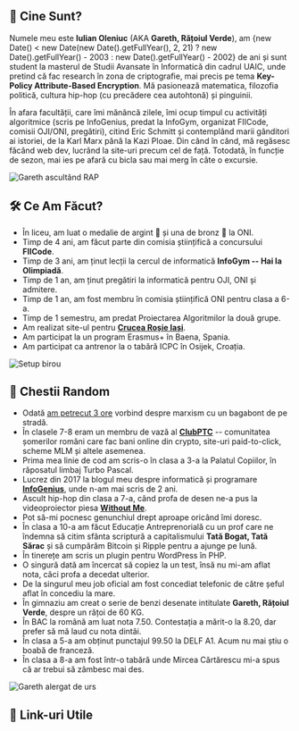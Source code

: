 
## 🦆 Cine Sunt?

Numele meu este **Iulian Oleniuc** (AKA **Gareth, Rățoiul Verde**), am {new Date() < new Date(new Date().getFullYear(), 2, 21) ? new Date().getFullYear() - 2003 : new Date().getFullYear() - 2002} de ani și sunt student la masterul de Studii Avansate în Informatică din cadrul UAIC, unde pretind că fac research în zona de criptografie, mai precis pe tema **Key-Policy Attribute-Based Encryption**. Mă pasionează matematica, filozofia politică, cultura hip-hop (cu precădere cea autohtonă) și pinguinii.

În afara facultății, care îmi mănâncă zilele, îmi ocup timpul cu activități algoritmice (scris pe InfoGenius, predat la InfoGym, organizat FIICode, comisii OJI/ONI, pregătiri), citind Eric Schmitt și contemplând marii gânditori ai istoriei, de la Karl Marx până la Kazi Ploae. Din când în când, mă regăsesc făcând web dev, lucrând la site-uri precum cel de față. Totodată, în funcție de sezon, mai ies pe afară cu bicla sau mai merg în câte o excursie.

![Gareth ascultând RAP](../../assets/pages/gareth-rap.png)

## 🛠️ Ce Am Făcut?

- În liceu, am luat o medalie de argint 🥈 și una de bronz 🥉 la ONI.
- Timp de 4 ani, am făcut parte din comisia științifică a concursului **FIICode**.
- Timp de 3 ani, am ținut lecții la cercul de informatică **InfoGym -- Hai la Olimpiadă**.
- Timp de 1 an, am ținut pregătiri la informatică pentru OJI, ONI și admitere.
- Timp de 1 an, am fost membru în comisia științifică ONI pentru clasa a 6-a.
- Timp de 1 semestru, am predat Proiectarea Algoritmilor la două grupe.
- Am realizat site-ul pentru [**Crucea Roșie Iași**](https://crucearosieiasi.ro/).
- Am participat la un program Erasmus+ în Baena, Spania.
- Am participat ca antrenor la o tabără ICPC în Osijek, Croația.

![Setup birou](../../assets/pages/office-setup.png)

## 🤔 Chestii Random

- Odată [am petrecut 3 ore](/intalnire-cu-un-bagabont/) vorbind despre marxism cu un bagabont de pe stradă.
- În clasele 7-8 eram un membru de vază al [**ClubPTC**](https://facembani.ro/) -- comunitatea șomerilor români care fac bani online din crypto, site-uri paid-to-click, scheme MLM și altele asemenea.
- Prima mea linie de cod am scris-o în clasa a 3-a la Palatul Copiilor, în răposatul limbaj Turbo Pascal.
- Lucrez din 2017 la blogul meu despre informatică și programare [**InfoGenius**](https://infogenius.ro/), unde n-am mai scris de 2 ani.
- Ascult hip-hop din clasa a 7-a, când profa de desen ne-a pus la videoproiector piesa [**Without Me**](https://www.youtube.com/watch?v=YVkUvmDQ3HY).
- Pot să-mi pocnesc genunchiul drept aproape oricând îmi doresc.
- În clasa a 10-a am făcut Educație Antreprenorială cu un prof care ne îndemna să citim sfânta scriptură a capitalismului **Tată Bogat, Tată Sărac** și să cumpărăm Bitcoin și Ripple pentru a ajunge pe lună.
- În tinerețe am scris un plugin pentru WordPress în PHP.
- O singură dată am încercat să copiez la un test, însă nu mi-am aflat nota, căci profa a decedat ulterior.
- De la singurul meu job oficial am fost concediat telefonic de către șeful aflat în concediu la mare.
- În gimnaziu am creat o serie de benzi desenate intitulate **Gareth, Rățoiul Verde**, despre un rățoi de 60 KG.
- În BAC la română am luat nota 7.50. Contestația a mărit-o la 8.20, dar prefer să mă laud cu nota dintâi.
- În clasa a 5-a am obținut punctajul 99.50 la DELF A1. Acum nu mai știu o boabă de franceză.
- În clasa a 8-a am fost într-o tabără unde Mircea Cărtărescu mi-a spus că ar trebui să zâmbesc mai des.

![Gareth alergat de urs](../../assets/pages/gareth-bear.png)

## 🔗 Link-uri Utile

<SocialLinks />

